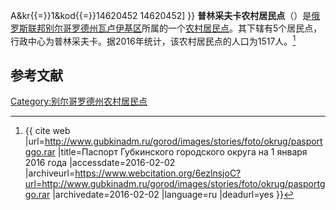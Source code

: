 {{Infobox Settlement
| official_name = 普林采夫卡农村居民点
| native_name = Принцевское сельское поселение
| settlement_type = [[农村居民点|农村居民点]]
| subdivision_type = [[国家|国家]]
| subdivision_type1 = [[州_(俄罗斯)|州]]
| subdivision_type2 = [[区_(苏联)|区]]
| subdivision_name = {{RUS}}
| subdivision_name1 = [[别尔哥罗德州|别尔哥罗德州]]
| subdivision_name2 = [[瓦卢伊基区|瓦卢伊基区]]
| seat_type = 行政中心
| seat = 普林采夫卡
| population_as_of=2016
| population_footnotes = <ref name=stat />
| population_total = 1517
| coordinates_display = inline,title
| latd = 50 | latm = 18 | lats = 42 | latNS = N
| longd = 37 | longm = 55 | longs = 04 | longEW = E
| timezone = [[莫斯科时间|MSK]]
| utc_offset = +3
| blank_name = [[俄罗斯市政土地区划代码|OKTMO编码]]
| blank_info = [http://classif.spb.ru/classificators/view/tma.php?st{{=}}A&kr{{=}}1&kod{{=}}14620452 14620452]
}}
'''普林采夫卡农村居民点'''（{{lang-ru|Принцевское сельское поселение}}）是[[俄罗斯联邦|俄罗斯联邦]][[别尔哥罗德州|别尔哥罗德州]][[瓦卢伊基区|瓦卢伊基区]]所属的一个[[农村居民点|农村居民点]]。其下辖有5个居民点，行政中心为普林采夫卡。据2016年统计，该农村居民点的人口为1517人。<ref name=stat>{{ cite web |url=http://www.gubkinadm.ru/gorod/images/stories/foto/okrug/pasportggo.rar |title=Паспорт Губкинского городского округа на 1 января 2016 года |accessdate=2016-02-02 |archiveurl=https://www.webcitation.org/6ezlnsjoC?url=http://www.gubkinadm.ru/gorod/images/stories/foto/okrug/pasportggo.rar |archivedate=2016-02-02 |language=ru |deadurl=yes }}</ref>

== 参考文献 ==
{{reflist}}

{{Russia-stub}}

[[Category:别尔哥罗德州农村居民点|Category:别尔哥罗德州农村居民点]]